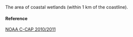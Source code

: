 The area of coastal wetlands (within 1 km of the coastline).

#### Reference

[NOAA C-CAP 2010/2011](https://coast.noaa.gov/ccapatlas/)